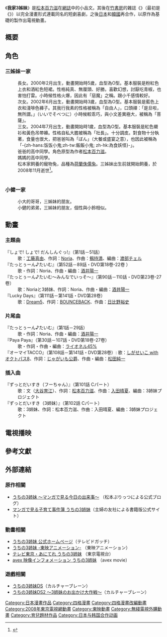 {{noteTA
|1=zh-hk:小文;zh-tw:小芙;
|2=zh-hk:小鈴;zh-tw:小思;
}}
{{Distinguish|南家三姊妹|超元氣3姊妹}}
{{Infobox animanga/Headerofja
|title= 我家3姊妹
|image= 
|size= 
|caption= 
|japanese= うちの3姉妹
|english= 
|kana= うちのさんしまい
|romaji= Uchi no Sanshimai
|genre= [[家庭|家庭]]
}}
{{Infobox animanga/name
|formal= {{flagicon|Taiwan}}{{flagicon|HK}} 我家3姊-{}-妹<br/>{{flagicon|PRC}} 我家的三姐-{}-妹
|common= 
}}
{{Infobox animanga/Manga
|標題= 
|作者= [[松本百力滋|松本百力滋]]
|作畫= 
|出版社= {{flagicon|Japan}} [[主婦之友社|主婦之友社]]
|其他出版社= {{flagicon|Japan}} [[竹書房|竹書房]]<br/>{{flagicon|Taiwan}} [[高寶國際|高寶國際]]<br/>{{flagicon|China}} [[世界图书出版公司|世界图书出版公司]]北京公司
|連載雜誌= [[まんがくらぶ|まんがくらぶ]]<br />[[すくすくパラダイス|すくすくパラダイス]]
|label= 
|網路= 
|發售日= 
|開始= 2005年10月1日
|結束= 2011年4月19日
|冊數= 15+1（書籍）<br />4（漫畫）
|話數= 
|其他= 
|版權=
}}
{{Infobox animanga/TVAnime
|標題= 我家3姊妹（第1期）<br />我家3姊妹 おかわりぱれたい（第2期）
|圖像= 
|原案= 
|原作= [[松本百力滋|松本百力滋]]
|總導演= 
|導演= [[東堂泉|東堂泉]]
|劇本統籌= 
|編劇= 
|人物原案= 
|人物設定= [[入好さとる|入好さとる]]、[[趙娟珠|趙娟珠]]
|音樂= [[武井浩之|武井浩之]]
|音樂製作= [[テクノサウンド|テクノサウンド]]
|動畫製作= [[東映|東映]]、[[STUDIO_ANIMAL|STUDIO ANIMAL]]
|製作= [[3姉妹プロジェクト|3姉妹プロジェクト]]
|代理發行= 
|其他代理發行= 
|播放電視台= {{flagicon|Japan}} [[東京電視台|東京電視台]]
|其他電視台= {{flagicon|Hong Kong}} [[無綫兒童台|無綫兒童台]]、[[翡翠台|翡翠台]]、[[TVB_Window|TVB Window]]<br />{{flagicon|Taiwan}} [[MOMO親子台|MOMO親子台]]、[[衛視中文台|衛視中文台]]
|播放開始= 2008年4月1日
|播放結束= 2010年12月28日
|網路= 
|話數= 141
|其他= 
|版權= 
}}
{{Infobox animanga/Cast
|角色= 小文<br />小鈴<br />小千<br />媽媽<br />爸爸
|聲優= [[大谷育江|大谷育江]]<br />[[金井美香|金井美香]]<br />[[川田妙子|川田妙子]]<br />[[藤村知可|藤村知可]]<br />[[辻谷耕史|辻谷耕史]]
}}
{{Infobox animanga/Footerofja}}
《'''我家3姊妹'''》是[[松本百力滋|松本百力滋]]在[[網誌|網誌]]中的小品文。其後在[[竹書房|竹書房]]的雜誌《{{lang|ja|[[すくすくパラダイス|すくすくパラダイス]]}}》（最初是《{{lang|ja|[[まんがくらぶ|まんがくらぶ]]}}》）以完全漫畫形式連載同名的短劇喜劇，之後[[日本|日本]]和[[韓國|韓國]]再合作，以原作為基礎的製作出電視動畫。

== 概要 ==
{{empty section}}

==角色==
===三姊妹一家===
; {{nihongo|小文|フー||配音員：[[大谷育江|大谷育江]]（日）／[[何璐怡|何璐怡]]（港）／[[陳曉月|陳曉月]]（台）}}
: 長女。2000年2月出生，動畫開始時5歲，血型為O型。基本服裝是粉紅色上衣和酒紅色短裙。性格純真、無厘頭、好勝。喜歡幻想，討厭吃青椒，也害怕打雷。小時候性格火爆，因此有「惡魔」之稱。跟小千感情較好。
; {{nihongo|小鈴|スー||配音員：[[金井美香|金井美香]]（日）／[[楊善諭|楊善諭]]→[[陳皓宜|陳皓宜]]（港）／（台）}}
: 次女。2002年6月出生，動畫開始時3歲，血型為O型。基本服裝是藍色上衣和淺啡色褲子。其我行我素的性格被稱為「自由人」，口頭禪：「是旦啦，無所謂。」（いいでそべつに）小時候較乖巧，與小文差異極大，被稱為「菩薩」。
; {{nihongo|小千|チー||配音員：[[川田妙子|川田妙子]]（日）／[[林元春|林元春]]（港）／（台）}}
: 三女。2004年7月出生，動畫開始時1歲，血型為O型。基本服裝是紅色襯衫和黃色吊帶褲。性格自私大膽被稱為「社長」。十分調皮。對食物十分執著，食量也很大，把爸爸叫為「ぼん」（大餐或盛宴之意），也因此被稱為「-{zh-hans:饭饭小鬼;zh-tw:飯飯小鬼; zh-hk:為食妖怪}-」。
; {{nihongo|媽媽|お母さん||配音員：[[藤村知可|藤村知可]]（日）／[[朱妙蘭|朱妙蘭]]（港）／（台）}}
: 爸爸的高中同學。角色原型為作者[[松本百力滋|松本百力滋]]。
; {{nihongo|爸爸|お父さん||配音員：[[辻谷耕史|辻谷耕史]]，小學生時代：[[比嘉久美子|比嘉久美子]]（日）／[[張錦江|張錦江]]（港）／（台）}}
: 媽媽的高中同學。
; {{nihongo|小毛寶|モプシー||配音員：[[芝原千彌子|芝原千彌子]]（日）／[[黃玉娟|黃玉娟]]（港）／（台）}}
: 松本家飼養的寵物兔，品種為[[荷蘭侏儒兔|荷蘭侏儒兔]]。三姊妹出生前就開始飼養，於2008年11月逝世<ref>{{cite web
  | authorlink = [[松本ぷりっつ|松本ぷりっつ]]
  | title = 我家3姊妹網誌文章「モプちゃん」
  | url = http://ameblo.jp/3shimai/entry-10171515722.html
  | access-date = 2011-04-02
  | archive-date = 2020-04-14
  | archive-url = https://web.archive.org/web/20200414014702/https://ameblo.jp/3shimai/entry-10171515722.html
  | dead-url = no
  }}</ref>。
; {{nihongo|爺爺・奶奶|おーちゃん・あーちゃん||配音員：[[福松進紗|福松進紗]]（日）／[[黃子敬|黃子敬]]（港）／（台）、配音員：[[西墻由香|西墻由香]]（日）／[[袁淑珍|袁淑珍]]（港）／（台）}}
; {{nihongo|外公・外婆|じいじ・ばあば||配音員：[[栗田圭|栗田圭]]（日）／[[譚炳文|譚炳文]]→[[陳曙光|陳曙光]]（第51集起）（港）／（台）、配音員：[[須藤繪里花|須藤繪里花]]（日）／[[沈小蘭|沈小蘭]]（港）／（台）}}

===小健一家===
; {{nihongo|小健|けんちゃん|配音員：[[世戶沙織|世戶沙織]]（日）／[[謝潔貞|謝潔貞]]（港）／（台）}}
: 小大的哥哥，三姊妹的朋友。
; {{nihongo|小大|だいちゃん|配音員：[[佐藤智惠|佐藤智惠]]（日）／[[袁淑珍|袁淑珍]]（港）／（台）}}
: 小健的弟弟，三姊妹的朋友，個性與小鈴相似。

==動畫==
===主題曲===
; 『しょで! しょで! だんしんぐっ!』（第1話－51話）
: 歌：[[工藤真由|工藤真由]]、作詞：[[Noria|Noria]]、作曲：[[剱持満|剱持満]]、編曲：[[渡部チェル|渡部チェル]]
; 『たっとぅーん♪たいむ』（第52話－89話・DVD第18卷-22卷 ）
: 歌・作詞：Noria、作曲・編曲：[[酒井陽一|酒井陽一]]
; 『たっとぅーん♪たいむ～みんなでいっそ～』（第90話－110話・DVD第23卷-27卷）
: 歌：Noriaと3姉妹、作詞：Noria、作曲・編曲：[[酒井陽一|酒井陽一]]
; 『Lucky Days』（第111話－第141話・DVD第28卷）
: 歌：[[Dream5|Dream5]]、作詞：[[BOUNCEBACK|BOUNCEBACK]]、作曲：[[日比野裕史|日比野裕史]]

===片尾曲===
; 『たっとぅーん♪たいむ』（第1話－29話）
: 歌・作詞：Noria、作曲・編曲：[[酒井陽一|酒井陽一]]
; 『Paya Paya』（第30話－107話・DVD第18卷-27卷）
: 歌・作詞・作曲・編曲：[[相川七瀨|ライオネル45%]]
; 『オーマイTACCO』（第108話－第141話・DVD第28卷）: 歌：[[しがせいこ_with_オクトパス8|しがせいこ with オクトパス8]]、作詞：[[じゃがいも公爵|じゃがいも公爵]]、作曲・編曲：[[松田純一|松田純一]]

===插入曲===
; 『ずっとだいすき（フーちゃん）』（第101話 Cパート）
: 歌：文（[[大谷育江|大谷育江]]）、作詞：[[松本百力滋|松本百力滋]]、作曲：[[入田晴夏|入田晴夏]]、編曲：3姉妹プロジェクト
; 『ずっとだいすき（3姉妹）』（第102話 Cパート）
: 歌：3姉妹、作詞：松本百力滋、作曲：入田晴夏、編曲：3姉妹プロジェクト

== 電視播映 ==
{{電視節目的變遷
|電視台= {{flagicon|JPN}} [[東京電視台|東京電視台]]
|播放檔次= 星期二 17:30－18:00 節目
|節目名稱= 我家3姊妹<br>（第1－102集）<br>（2008年4月8日－2010年3月30日）<br>↓<br>我家3姊妹 おかわりぱれたい<br>（第103集－第141集）<br>（2010年4月6日－2010年12月28日）
|上一節目= [[正しい王子のつくり方|正しい王子のつくり方]]
|下一節目= [[機神追女攻略|機神追女攻略]]<br/>重播
}}
{{電視節目的變遷
|電視台= {{flagicon|HK}} [[無綫兒童台|無綫兒童台]]
|播放檔次= 星期六、日 10:30－11:00 節目<br/>2月6日起 星期六 09:30－10:00 節目
|節目名稱= 我家3姊-{}-妹<br/>第1－50集<br />（2010年1月2日－11月6日）
|上一節目= [[Q夫子|Q夫子]]
|下一節目= [[麵包超人|麵包超人]]<br/>第53－104集
|2電視台= {{flagicon|HK}} [[無綫兒童台|無綫兒童台]]
|2播放檔次= 星期一至五 10:00－10:30 節目
|2節目名稱= 我家3姊-{}-妹II<br/>第52－102集<br/>（2011年10月6日－12月15日）
|2上一節目= [[閃電十一人|閃電十一人II]]<br/>第66－127集
|2下一節目= [[旋風四驅王|旋風四驅王]]
}}
{{電視節目的變遷
|電視台= {{flagicon|HK}} [[翡翠台|翡翠台]]
|播放檔次= 星期一至五 16:35－17:05 節目（[[放學ICU|放學ICU]]時段內）
|節目名稱= 我家3姊-{}-妹<br/>第1－50集<br/>（2011年2月18日－4月28日）
|上一節目= [[閃電十一人|閃電十一人]]<br/>第1－65集
|下一節目= [[寵物小精靈DP|寵物小精靈DP]]<br/>第54－119、121－191集
|2電視台= {{flagicon|HK}} [[翡翠台|翡翠台]]
|2播放檔次= 星期六、日 17:00－17:30 節目<br/>6月16日及7月8日暫停播映
|2節目名稱= 我家3姊-{}-妹II<br/>第51－62集<br/>（2012年6月2日－7月15日）
|2上一節目=[[光之美少女：幸福精靈|光之美少女：幸福精靈]] 
|2下一節目=[[守護蛋精靈II|守護蛋精靈II]]
|3電視台= {{flagicon|HK}} [[翡翠台|翡翠台]]
|3播放檔次= 星期六、日 16:00－16:30 節目<br/>2012年11月17日、18日及12月16日暫停播映<br/>2013年1月6日、13日、27日及4月14日暫停播映
|3節目名稱= 我家3姊-{}-妹<br/>重播，第1－50集<br/>（2012年11月3日－2013年5月19日）
|3上一節目=[[Battle_Spirits_少年突破馬神|Battle Spirits 少年突破馬神]]<br/>重播
|3下一節目=[[GA藝術科|GA藝術科]]<br/>重播
|4電視台= {{flagicon|HK}} [[翡翠台|翡翠台]]
|4播放檔次= 星期一至五 15:50－16:20 節目<br/>7月1日暫停播映
|4節目名稱= 我家3姊-{}-妹II<br/>重播，第51－62集<br/>（2013年6月24日－7月10日）<br/>↓<br/>第63－79集<br/>（2013年7月11日－8月2日）
|4上一節目= [[寶石寵物_(第一季)|寶石寵物]]<br/>重播
|4下一節目= [[變形金剛_Prime|變形金剛2]]
|5電視台= {{flagicon|HK}} [[翡翠台|翡翠台]]
|5播放檔次= 星期日 07:30－08:00 節目
|5節目名稱= 我家3姊-{}-妹II<br/>重播，第58－79集<br/>（2014年1月5日－6月1日）<br/>↓<br/>第80集<br/>（2014年6月8日）
|5上一節目= [[大食懶加菲貓|大食懶加菲貓]]<br/>重播，第2輯第1－28集
|5下一節目= [[2014年世界盃足球賽|2014 FIFA巴西世界盃－<br/>英格蘭 對 意大利]]<br/><small>（6月15日 06:00－08:00）</small><hr/>[[2014年世界盃足球賽|2014 FIFA巴西世界盃－早晨戰報]]<br/><small>（6月22日－7月15日）</small><hr/>[[健康奇案錄|健康奇案錄]]<br/>重播
|6電視台= {{flagicon|HK}} [[翡翠台|翡翠台]]
|6播放檔次= 星期一至六 06:00－06:25 節目
|6節目名稱= 我家3姊-{}-妹II<br/>重播，第80集<br/>（2015年9月1日）
|6上一節目= [[宇宙兄弟_(動畫)|宇宙兄弟]]<br/>重播，第1－50集
|6下一節目= [[餐餐有宋家|餐餐有宋家]]<br/>重播
}}
{{電視節目的變遷
|電視台= {{flagicon|HK}} [[TVB_Window|TVB Window]]
|播放檔次= 星期一至五 06:00－06:30 節目
|節目名稱= 我家3姊-{}-妹<br/>第1－50集<br/>（2013年6月3日－8月9日）
|上一節目= <small>（頻道啟播）</small>
|下一節目= [[丁丁歷險記|丁丁歷險記]]
|2電視台= {{flagicon|HK}} [[TVB_Window|TVB Window]]
|2播放檔次= 星期一至五 10:00－10:30 節目
|2節目名稱= 我家3姊-{}-妹II<br/>第51－80集<br/>（2015年7月9日－8月19日）
|2上一節目= [[每日媽媽|每日媽媽]]<br/>第98－143集
|2下一節目= [[櫻桃小丸子|櫻桃小丸子]]
}}

{{電視節目的變遷
|電視台= {{flagicon|TWN}} 台灣 [[MOMO親子台|MOMO親子台]]
|播放檔次= 星期一至五15:15-15:30 節目
|節目名稱= 我家3姊-{}-妹<br />（2011年5月2日-）
|上一節目= [[喜羊羊與灰太狼|喜羊羊與灰太狼]]<br/>重播
|下一節目= 
}}

{{電視節目的變遷
|電視台= {{flagicon|TWN}} 台灣 [[衛視中文台|衛視中文台]]
|播放檔次= 星期一至五06:00-07:00 節目 (1小時播2集/只播26集就結束)
|節目名稱= 我家3姊-{}-妹<br />（2018年5月21日-2018年6月6日)
|上一節目= [[航海王|航海王]]<br/>(06:00-06:30)
---------------------
[[烏龍派出所|烏龍派出所]]<br/>(06:30-07:00)
|下一節目= [[美少女戰士Crystal|美少女戰士Crystal]]<br />（2018年6月7日-2018年月日)
}}

== 參考文獻 ==
{{reflist}}

== 外部連結 ==
===原作相關===
* [http://ameblo.jp/pmatsumoto/ うちの3姉妹 ～マンガで見る今日の出来事～] {{Wayback|url=http://ameblo.jp/pmatsumoto/ |date=20201220091418 }}（松本ぷりっつによる公式ブログ）
* [https://web.archive.org/web/20100524065602/http://www.shufunotomo.co.jp/acx/sanshimai/index.html マンガで見る子育て事件簿 うちの3姉妹]（主婦の友社による書籍版公式サイト）

===動畫相關===
* [https://web.archive.org/web/20110311164733/http://dogatch.jp/anime_kids/3shimai/index.html うちの3姉妹 公式ホームページ]（テレビドガッチ）
* [http://www.toei-anim.co.jp/tv/3shimai/index.html うちの3姉妹 -東映アニメーション-] {{Wayback|url=http://www.toei-anim.co.jp/tv/3shimai/index.html |date=20160305034330 }}（東映アニメーション）
* [http://www.tv-tokyo.co.jp/anime/3shimai/index.html テレビ東京・あにてれ うちの3姉妹] {{Wayback|url=http://www.tv-tokyo.co.jp/anime/3shimai/index.html |date=20190625234205 }}（東京電視台）
* [http://mv.avex.jp/3shimai/index.html avex 映像インフォメーション うちの3姉妹] {{Wayback|url=http://mv.avex.jp/3shimai/index.html |date=20160304122440 }}（avex movie）

===遊戲相關===
* [https://web.archive.org/web/20110808161648/http://www.culturebrain.co.jp/3sis.html うちの3姉妹DS]（カルチャーブレーン）
* [https://web.archive.org/web/20110928205139/http://www.culturebrain.co.jp/3shimaids2/index.html うちの3姉妹DS2 ～3姉妹のお出かけ大作戦～]（カルチャーブレーン）

{{東映動畫}}
{{DEFAULTSORT:Uchi no Sanshimai}}
[[Category:日本漫畫作品|Category:日本漫畫作品]]
[[Category:四格漫畫|Category:四格漫畫]]
[[Category:四格漫畫改編動畫|Category:四格漫畫改編動畫]]
[[Category:2008年東京電視網動畫|Category:2008年東京電視網動畫]]
[[Category:東映動畫|Category:東映動畫]]
[[Category:無綫電視外購動畫|Category:無綫電視外購動畫]]
[[Category:育兒題材作品|Category:育兒題材作品]]
[[Category:日本与韩国合作动画|Category:日本与韩国合作动画]]